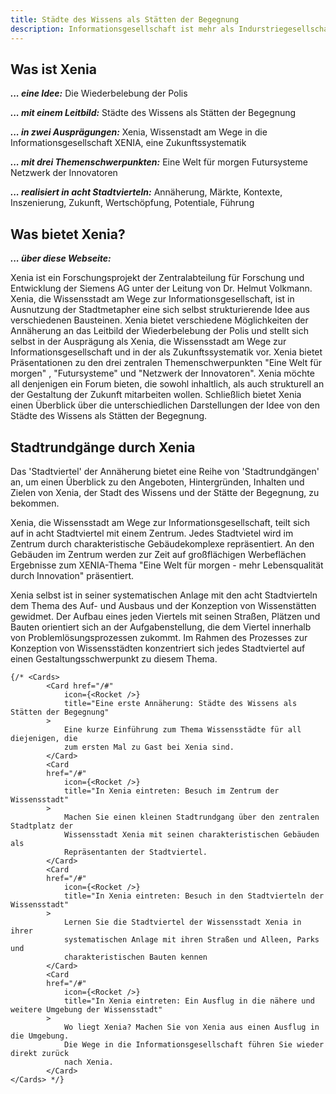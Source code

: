 ```yaml
---
title: Städte des Wissens als Stätten der Begegnung
description: Informationsgesellschaft ist mehr als Indurstriegesellschaft plus Informationstechnik!
---
```




## Was ist Xenia

**_... eine Idee:_**
Die Wiederbelebung der Polis

**_... mit einem Leitbild:_**
Städte des Wissens als Stätten der Begegnung

**_... in zwei Ausprägungen:_**
Xenia, Wissenstadt am Wege in die Informationsgesellschaft
XENIA, eine Zukunftssystematik

**_... mit drei Themenschwerpunkten:_**
Eine Welt für morgen
Futursysteme
Netzwerk der Innovatoren

**_... realisiert in acht Stadtvierteln:_**
Annäherung, Märkte,
Kontexte, Inszenierung,
Zukunft, Wertschöpfung,
Potentiale, Führung

## Was bietet Xenia?

**_... über diese Webseite:_**

Xenia ist ein Forschungsprojekt der Zentralabteilung für Forschung und Entwicklung der Siemens AG unter der Leitung von Dr. Helmut Volkmann. Xenia, die Wissensstadt am Wege zur Informationsgesellschaft, ist in Ausnutzung der Stadtmetapher eine sich selbst strukturierende Idee aus verschiedenen Bausteinen. Xenia bietet verschiedene Möglichkeiten der Annäherung an das Leitbild der Wiederbelebung der Polis und stellt sich selbst in der Ausprägung als Xenia, die Wissensstadt am Wege zur Informationsgesellschaft und in der als Zukunftssystematik vor. Xenia bietet Präsentationen zu den drei zentralen Themenschwerpunkten "Eine Welt für morgen" , "Futursysteme" und "Netzwerk der Innovatoren". Xenia möchte all denjenigen ein Forum bieten, die sowohl inhaltlich, als auch strukturell an der Gestaltung der Zukunft mitarbeiten wollen. Schließlich bietet Xenia einen Überblick über die unterschiedlichen Darstellungen der Idee von den Städte des Wissens als Stätten der Begegnung.

## Stadtrundgänge durch Xenia

Das 'Stadtviertel' der Annäherung bietet eine Reihe von 'Stadtrundgängen' an, um einen Überblick zu den Angeboten, Hintergründen, Inhalten und Zielen von Xenia, der Stadt des Wissens und der Stätte der Begegnung, zu bekommen.

Xenia, die Wissensstadt am Wege zur Informationsgesellschaft, teilt sich auf in acht Stadtviertel mit einem Zentrum. Jedes Stadtvietel wird im Zentrum durch charakteristische Gebäudekomplexe repräsentiert. An den Gebäuden im Zentrum werden zur Zeit auf großflächigen Werbeflächen Ergebnisse zum XENIA-Thema "Eine Welt für morgen - mehr Lebensqualität durch Innovation" präsentiert.

Xenia selbst ist in seiner systematischen Anlage mit den acht Stadtvierteln dem Thema des Auf- und Ausbaus und der Konzeption von Wissenstätten gewidmet. Der Aufbau eines jeden Viertels mit seinen Straßen, Plätzen und Bauten orientiert sich an der Aufgabenstellung, die dem Viertel innerhalb von Problemlösungsprozessen zukommt. Im Rahmen des Prozesses zur Konzeption von Wissensstädten konzentriert sich jedes Stadtviertel auf einen Gestaltungsschwerpunkt zu diesem Thema.

    {/* <Cards>
    		<Card href="/#"
    			icon={<Rocket />}
    			title="Eine erste Annäherung: Städte des Wissens als Stätten der Begegnung"
    		>
    			Eine kurze Einführung zum Thema Wissensstädte für all diejenigen, die
    			zum ersten Mal zu Gast bei Xenia sind.
    		</Card>
    		<Card
    		href="/#"
    			icon={<Rocket />}
    			title="In Xenia eintreten: Besuch im Zentrum der Wissensstadt"
    		>
    			Machen Sie einen kleinen Stadtrundgang über den zentralen Stadtplatz der
    			Wissensstadt Xenia mit seinen charakteristischen Gebäuden als
    			Repräsentanten der Stadtviertel.
    		</Card>
    		<Card
    		href="/#"
    			icon={<Rocket />}
    			title="In Xenia eintreten: Besuch in den Stadtvierteln der Wissensstadt"
    		>
    			Lernen Sie die Stadtviertel der Wissensstadt Xenia in ihrer
    			systematischen Anlage mit ihren Straßen und Alleen, Parks und
    			charakteristischen Bauten kennen
    		</Card>
    		<Card
    		href="/#"
    			icon={<Rocket />}
    			title="In Xenia eintreten: Ein Ausflug in die nähere und weitere Umgebung der Wissensstadt"
    		>
    			Wo liegt Xenia? Machen Sie von Xenia aus einen Ausflug in die Umgebung.
    			Die Wege in die Informationsgesellschaft führen Sie wieder direkt zurück
    			nach Xenia.
    		</Card>
    </Cards> */}
